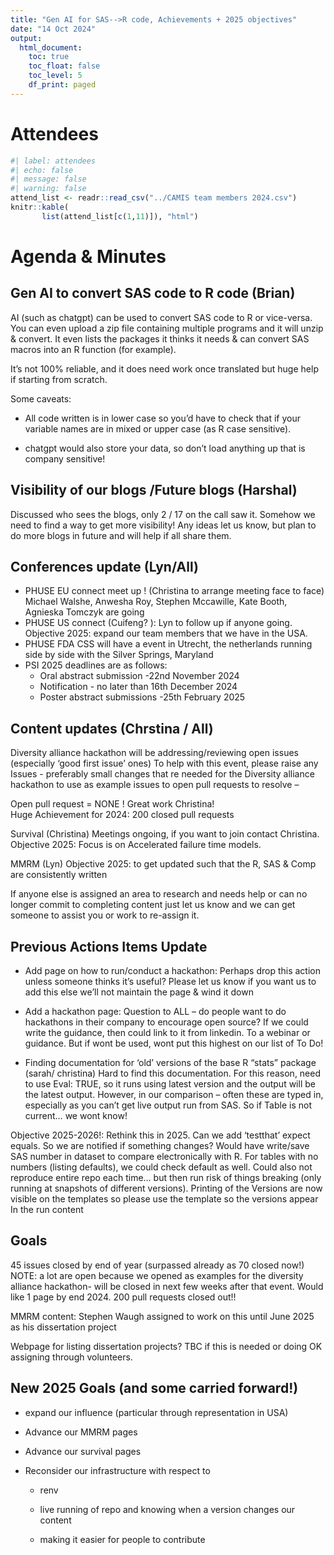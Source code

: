 ```yaml
---
title: "Gen AI for SAS-->R code, Achievements + 2025 objectives"
date: "14 Oct 2024"
output:
  html_document: 
    toc: true
    toc_float: false
    toc_level: 5
    df_print: paged
---
```


# Attendees

```r
#| label: attendees
#| echo: false
#| message: false
#| warning: false
attend_list <- readr::read_csv("../CAMIS team members 2024.csv")
knitr::kable(
       list(attend_list[c(1,11)]), "html")
```

# Agenda & Minutes

## Gen AI to convert SAS code to R code (Brian)

AI (such as chatgpt) can be used to convert SAS code to R or vice-versa. You can even upload a zip file containing multiple programs and it will unzip & convert. It even lists the packages it thinks it needs & can convert SAS macros into an R function (for example).

It's not 100% reliable, and it does need work once translated but huge help if starting from scratch.

Some caveats:

-   All code written is in lower case so you'd have to check that if your variable names are in mixed or upper case (as R case sensitive).

-   chatgpt would also store your data, so don't load anything up that is company sensitive!

## Visibility of our blogs /Future blogs (Harshal)

Discussed who sees the blogs, only 2 / 17 on the call saw it. Somehow we need to find a way to get more visibility! Any ideas let us know, but plan to do more blogs in future and will help if all share them.

## Conferences update (Lyn/All)

-   PHUSE EU connect meet up ! (Christina to arrange meeting face to face)\
    Michael Walshe, Anwesha Roy, Stephen Mccawille, Kate Booth, Agnieska Tomczyk are going
-   PHUSE US connect (Cuifeng? ): Lyn to follow up if anyone going.\
    Objective 2025: expand our team members that we have in the USA.
-   PHUSE FDA CSS will have a event in Utrecht, the netherlands running side by side with the Silver Springs, Maryland
-   PSI 2025 deadlines are as follows:
    -   Oral abstract submission -22nd November 2024
    -   Notification - no later than 16th December 2024
    -   Poster abstract submissions -25th February 2025

## Content updates (Chrstina / All)

Diversity alliance hackathon will be addressing/reviewing open issues (especially 'good first issue' ones) To help with this event, please raise any Issues - preferably small changes that re needed for the Diversity alliance hackathon to use as example issues to open pull requests to resolve --

Open pull request = NONE ! Great work Christina!\
Huge Achievement for 2024: 200 closed pull requests

Survival (Christina) Meetings ongoing, if you want to join contact Christina. Objective 2025: Focus is on Accelerated failure time models.

MMRM (Lyn) Objective 2025: to get updated such that the R, SAS & Comp are consistently written

If anyone else is assigned an area to research and needs help or can no longer commit to completing content just let us know and we can get someone to assist you or work to re-assign it.

## Previous Actions Items Update

-   Add page on how to run/conduct a hackathon: Perhaps drop this action unless someone thinks it's useful? Please let us know if you want us to add this else we'll not maintain the page & wind it down

-   Add a hackathon page: Question to ALL -- do people want to do hackathons in their company to encourage open source? If we could write the guidance, then could link to it from linkedin. To a webinar or guidance. But if wont be used, wont put this highest on our list of To Do!

-   Finding documentation for 'old' versions of the base R "stats" package (sarah/ christina) Hard to find this documentation. For this reason, need to use Eval: TRUE, so it runs using latest version and the output will be the latest output. However, in our comparison -- often these are typed in, especially as you can't get live output run from SAS. So if Table is not current... we wont know!

Objective 2025-2026!: Rethink this in 2025. Can we add 'testthat' expect equals. So we are notified if something changes? Would have write/save SAS number in dataset to compare electronically with R. For tables with no numbers (listing defaults), we could check default as well. Could also not reproduce entire repo each time... but then run risk of things breaking (only running at snapshots of different versions). Printing of the Versions are now visible on the templates so please use the template so the versions appear In the run content

## Goals

45 issues closed by end of year (surpassed already as 70 closed now!) NOTE: a lot are open because we opened as examples for the diversity alliance hackathon- will be closed in next few weeks after that event. Would like 1 page by end 2024. 200 pull requests closed out!!

MMRM content: Stephen Waugh assigned to work on this until June 2025 as his dissertation project

Webpage for listing dissertation projects? TBC if this is needed or doing OK assigning through volunteers.

## New 2025 Goals (and some carried forward!)

-   expand our influence (particular through representation in USA)

-   Advance our MMRM pages

-   Advance our survival pages

-   Reconsider our infrastructure with respect to

    -   renv

    -   live running of repo and knowing when a version changes our content

    -   making it easier for people to contribute
